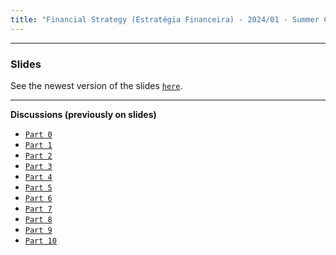 ```yaml
---
title: "Financial Strategy (Estratégia Financeira) - 2024/01 - Summer Course"
---
```


___

###  Slides

See the newest version of the slides  [`here`](https://henriquemartins.net/teaching/financial_strategy/).


___

**Discussions (previously on slides)**

-  [`Part 0`](discussions/part0.qmd)
-  [`Part 1`](discussions/part1.qmd)
-  [`Part 2`](discussions/part2.qmd)
-  [`Part 3`](discussions/part3.qmd)
-  [`Part 4`](discussions/part4.qmd)
-  [`Part 5`](discussions/part5.qmd)
-  [`Part 6`](discussions/part6.qmd)
-  [`Part 7`](discussions/part7.qmd)
-  [`Part 8`](discussions/part8.qmd)
-  [`Part 9`](discussions/part9.qmd)
-  [`Part 10`](discussions/part10.qmd)